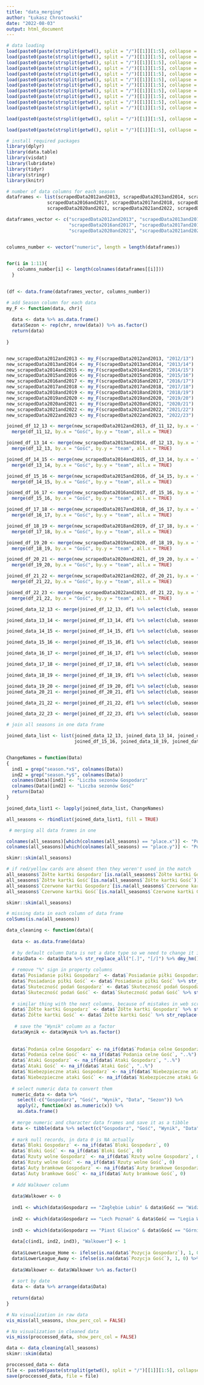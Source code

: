 ---
title: "data_merging"
author: "Łukasz Chrostowski"
date: "2022-08-03"
output: html_document
---

```{r, echo=FALSE}
# data loading
load(paste0(paste(strsplit(getwd(), split = "/")[[1]][1:5], collapse = "/"), "/data/scrapedData2012and2013.Rdata"))
load(paste0(paste(strsplit(getwd(), split = "/")[[1]][1:5], collapse = "/"), "/data/scrapedData2013and2014.Rdata"))
load(paste0(paste(strsplit(getwd(), split = "/")[[1]][1:5], collapse = "/"), "/data/scrapedData2014and2015.Rdata"))
load(paste0(paste(strsplit(getwd(), split = "/")[[1]][1:5], collapse = "/"), "/data/scrapedData2015and2016.Rdata"))
load(paste0(paste(strsplit(getwd(), split = "/")[[1]][1:5], collapse = "/"), "/data/scrapedData2016and2017.Rdata"))
load(paste0(paste(strsplit(getwd(), split = "/")[[1]][1:5], collapse = "/"), "/data/scrapedData2017and2018.Rdata"))
load(paste0(paste(strsplit(getwd(), split = "/")[[1]][1:5], collapse = "/"), "/data/scrapedData2018and2019.Rdata"))
load(paste0(paste(strsplit(getwd(), split = "/")[[1]][1:5], collapse = "/"), "/data/scrapedData2019and2020.Rdata"))
load(paste0(paste(strsplit(getwd(), split = "/")[[1]][1:5], collapse = "/"), "/data/scrapedData2020and2021.Rdata"))
load(paste0(paste(strsplit(getwd(), split = "/")[[1]][1:5], collapse = "/"), "/data/scrapedData2021and2022.Rdata"))
load(paste0(paste(strsplit(getwd(), split = "/")[[1]][1:5], collapse = "/"), "/data/scrapedData2022and2023.Rdata"))

load(paste0(paste(strsplit(getwd(), split = "/")[[1]][1:5], collapse = "/"), "/data/table_data.Rdata")) # load table for each season

load(paste0(paste(strsplit(getwd(), split = "/")[[1]][1:5], collapse = "/"), "/data/number_of_seasons_by_each_club.Rdata")) # load data of seasons number for each club


```

```{r, message=FALSE, warning=FALSE}
# install required packages
library(dplyr)
library(data.table)
library(visdat)
library(lubridate)
library(tidyr)
library(stringr)
library(knitr)
```

```{r}
# number of data columns for each season
dataframes <- list(scrapedData2012and2013, scrapedData2013and2014, scrapedData2014and2015, scrapedData2015and2016,
               scrapedData2016and2017, scrapedData2017and2018, scrapedData2018and2019, scrapedData2019and2020,
               scrapedData2020and2021, scrapedData2021and2022, scrapedData2022and2023)

dataframes_vector <- c("scrapedData2012and2013", "scrapedData2013and2014", "scrapedData2014and2015", "scrapedData2015and2016",
                       "scrapedData2016and2017", "scrapedData2017and2018", "scrapedData2018and2019", "scrapedData2019and2020",
                       "scrapedData2020and2021", "scrapedData2021and2022", "scrapedData2022and2023")


columns_number <- vector("numeric", length = length(dataframes))

  
for(i in 1:11){
    columns_number[i] <- length(colnames(dataframes[[i]]))
  }
  

(df <- data.frame(dataframes_vector, columns_number)) 

```

```{r}
# add Season column for each data
my_F <- function(data, chr){
  
  data <- data %>% as.data.frame()
  data$Sezon <- rep(chr, nrow(data)) %>% as.factor()
  return(data)
  
}


new_scrapedData2012and2013 <- my_F(scrapedData2012and2013, "2012/13")
new_scrapedData2013and2014 <- my_F(scrapedData2013and2014, "2013/14")
new_scrapedData2014and2015 <- my_F(scrapedData2014and2015, "2014/15")
new_scrapedData2015and2016 <- my_F(scrapedData2015and2016, "2015/16")
new_scrapedData2016and2017 <- my_F(scrapedData2016and2017, "2016/17")
new_scrapedData2017and2018 <- my_F(scrapedData2017and2018, "2017/18")
new_scrapedData2018and2019 <- my_F(scrapedData2018and2019, "2018/19")
new_scrapedData2019and2020 <- my_F(scrapedData2019and2020, "2019/20")
new_scrapedData2020and2021 <- my_F(scrapedData2020and2021, "2020/21")
new_scrapedData2021and2022 <- my_F(scrapedData2021and2022, "2021/22")
new_scrapedData2022and2023 <- my_F(scrapedData2022and2023, "2022/23")

joined_df_12_13 <- merge(new_scrapedData2012and2013, df_11_12, by.x = "Gospodarz", by.y = "team", all.x = TRUE) %>%
  merge(df_11_12, by.x = "Gość", by.y = "team", all.x = TRUE)

joined_df_13_14 <- merge(new_scrapedData2013and2014, df_12_13, by.x = "Gospodarz", by.y = "team", all.x = TRUE) %>% 
  merge(df_12_13, by.x = "Gość", by.y = "team", all.x = TRUE)

joined_df_14_15 <- merge(new_scrapedData2014and2015, df_13_14, by.x = "Gospodarz", by.y = "team", all.x = TRUE) %>% 
  merge(df_13_14, by.x = "Gość", by.y = "team", all.x = TRUE)

joined_df_15_16 <- merge(new_scrapedData2015and2016, df_14_15, by.x = "Gospodarz", by.y = "team", all.x = TRUE) %>% 
  merge(df_14_15, by.x = "Gość", by.y = "team", all.x = TRUE)

joined_df_16_17 <- merge(new_scrapedData2016and2017, df_15_16, by.x = "Gospodarz", by.y = "team", all.x = TRUE) %>% 
  merge(df_15_16, by.x = "Gość", by.y = "team", all.x = TRUE)

joined_df_17_18 <- merge(new_scrapedData2017and2018, df_16_17, by.x = "Gospodarz", by.y = "team", all.x = TRUE) %>% 
  merge(df_16_17, by.x = "Gość", by.y = "team", all.x = TRUE)

joined_df_18_19 <- merge(new_scrapedData2018and2019, df_17_18, by.x = "Gospodarz", by.y = "team", all.x = TRUE) %>% 
  merge(df_17_18, by.x = "Gość", by.y = "team", all.x = TRUE)

joined_df_19_20 <- merge(new_scrapedData2019and2020, df_18_19, by.x = "Gospodarz", by.y = "team", all.x = TRUE) %>% 
  merge(df_18_19, by.x = "Gość", by.y = "team", all.x = TRUE)

joined_df_20_21 <- merge(new_scrapedData2020and2021, df_19_20, by.x = "Gospodarz", by.y = "team", all.x = TRUE) %>% 
  merge(df_19_20, by.x = "Gość", by.y = "team", all.x = TRUE)

joined_df_21_22 <- merge(new_scrapedData2021and2022, df_20_21, by.x = "Gospodarz", by.y = "team", all.x = TRUE) %>% 
  merge(df_21_22, by.x = "Gość", by.y = "team", all.x = TRUE)

joined_df_22_23 <- merge(new_scrapedData2022and2023, df_21_22, by.x = "Gospodarz", by.y = "team", all.x = TRUE) %>% 
  merge(df_21_22, by.x = "Gość", by.y = "team", all.x = TRUE)

joined_data_12_13 <- merge(joined_df_12_13, df1 %>% select(club, season12.13), by.x = "Gospodarz", by.y = "club", all.x = TRUE) %>% merge(df1 %>% select(club, season12.13), by.x = "Gość", by.y = "club", all.x = TRUE)

joined_data_13_14 <- merge(joined_df_13_14, df1 %>% select(club, season13.14), by.x = "Gospodarz", by.y = "club", all.x = TRUE) %>% merge(df1 %>% select(club, season13.14), by.x = "Gość", by.y = "club", all.x = TRUE)

joined_data_14_15 <- merge(joined_df_14_15, df1 %>% select(club, season14.15), by.x = "Gospodarz", by.y = "club", all.x = TRUE) %>% merge(df1 %>% select(club, season14.15), by.x = "Gość", by.y = "club", all.x = TRUE)

joined_data_15_16 <- merge(joined_df_15_16, df1 %>% select(club, season15.16), by.x = "Gospodarz", by.y = "club", all.x = TRUE) %>% merge(df1 %>% select(club, season15.16), by.x = "Gość", by.y = "club", all.x = TRUE)

joined_data_16_17 <- merge(joined_df_16_17, df1 %>% select(club, season16.17), by.x = "Gospodarz", by.y = "club", all.x = TRUE) %>% merge(df1 %>% select(club, season16.17), by.x = "Gość", by.y = "club", all.x = TRUE)

joined_data_17_18 <- merge(joined_df_17_18, df1 %>% select(club, season17.18), by.x = "Gospodarz", by.y = "club", all.x = TRUE) %>% merge(df1 %>% select(club, season17.18), by.x = "Gość", by.y = "club", all.x = TRUE)

joined_data_18_19 <- merge(joined_df_18_19, df1 %>% select(club, season18.19), by.x = "Gospodarz", by.y = "club", all.x = TRUE) %>% merge(df1 %>% select(club, season18.19), by.x = "Gość", by.y = "club", all.x = TRUE)

joined_data_19_20 <- merge(joined_df_19_20, df1 %>% select(club, season19.20), by.x = "Gospodarz", by.y = "club", all.x = TRUE) %>% merge(df1 %>% select(club, season19.20), by.x = "Gość", by.y = "club", all.x = TRUE)
joined_data_20_21 <- merge(joined_df_20_21, df1 %>% select(club, season20.21), by.x = "Gospodarz", by.y = "club", all.x = TRUE) %>% merge(df1 %>% select(club, season20.21), by.x = "Gość", by.y = "club", all.x = TRUE)

joined_data_21_22 <- merge(joined_df_21_22, df1 %>% select(club, season21.22), by.x = "Gospodarz", by.y = "club", all.x = TRUE) %>% merge(df1 %>% select(club, season21.22), by.x = "Gość", by.y = "club", all.x = TRUE)

joined_data_22_23 <- merge(joined_df_22_23, df1 %>% select(club, season22.23), by.x = "Gospodarz", by.y = "club", all.x = TRUE) %>% merge(df1 %>% select(club, season22.23), by.x = "Gość", by.y = "club", all.x = TRUE)

```


```{r}
# join all seasons in one data frame

joined_data_list <- list(joined_data_12_13, joined_data_13_14, joined_data_14_15, joined_data_15_16, joined_data_16_17, joined_data_17_18,      
                         joined_df_15_16, joined_data_18_19, joined_data_19_20, joined_df_20_21, joined_df_21_22, joined_df_22_23)


ChangeNames = function(Data)
{
  ind1 = grep("season.*x$", colnames(Data))
  ind2 = grep("season.*y$", colnames(Data))
  colnames(Data)[ind1] <- "Liczba sezonów Gospodarz"
  colnames(Data)[ind2] <- "Liczba sezonów Gość"
  return(Data)
}

joined_data_list1 <- lapply(joined_data_list, ChangeNames)

all_seasons <- rbindlist(joined_data_list1, fill = TRUE)

 # merging all data frames in one

colnames(all_seasons)[which(colnames(all_seasons) == "place.x")] <- "Pozycja Gospodarz"
colnames(all_seasons)[which(colnames(all_seasons) == "place.y")] <- "Pozycja Gość"

skimr::skim(all_seasons)

# if red/yellow cards are absent then they weren't used in the match
all_seasons$`Żółte kartki Gospodarz`[is.na(all_seasons$`Żółte kartki Gospodarz`)] <- 0
all_seasons$`Żółte kartki Gość`[is.na(all_seasons$`Żółte kartki Gość`)] <- 0
all_seasons$`Czerwone kartki Gospodarz`[is.na(all_seasons$`Czerwone kartki Gospodarz`)] <- 0
all_seasons$`Czerwone kartki Gość`[is.na(all_seasons$`Czerwone kartki Gość`)] <- 0

skimr::skim(all_seasons)
```

```{r}
# missing data in each column of data frame
colSums(is.na(all_seasons))
```

```{r, warning=FALSE}
data_cleaning <- function(data){
  
  data <- as.data.frame(data)
  
  # by default column Data is not a date type so we need to change it in correct way using stringr and lubridate packages
  data$Data <- data$Data %>% str_replace_all("[.]", "[/]") %>% dmy_hm() 
  
  # remove "%" sign in property columns
  data$`Posiadanie piłki Gospodarz` <- data$`Posiadanie piłki Gospodarz` %>% str_replace_all("[%]", "") %>% as.numeric()
  data$`Posiadanie piłki Gość` <- data$`Posiadanie piłki Gość` %>% str_replace_all("[%]", "") %>% as.numeric() 
  data$`Skuteczność podań Gospodarz` <- data$`Skuteczność podań Gospodarz` %>% str_replace_all("[%]", "") %>% as.numeric()
  data$`Skuteczność podań Gość` <- data$`Skuteczność podań Gość` %>% str_replace_all("[%]", "") %>% as.numeric() 
  
  # similar thing with the next columns, because of mistakes in web scraping
  data$`Żółte kartki Gospodarz` <- data$`Żółte kartki Gospodarz` %>% str_replace("..%", "")
  data$`Żółte kartki Gość` <- data$`Żółte kartki Gość` %>% str_replace("..%", "") 
  
   # save the "Wynik" column as a factor
  data$Wynik <- data$Wynik %>% as.factor()
  
  
  data$`Podania celne Gospodarz` <- na_if(data$`Podania celne Gospodarz`, "..%")
  data$`Podania celne Gość` <- na_if(data$`Podania celne Gość`, "..%")
  data$`Ataki Gospodarz` <- na_if(data$`Ataki Gospodarz`, "..%")
  data$`Ataki Gość` <- na_if(data$`Ataki Gość`, "..%")
  data$`Niebezpieczne ataki Gospodarz` <- na_if(data$`Niebezpieczne ataki Gospodarz`, "..%")
  data$`Niebezpieczne ataki Gość` <- na_if(data$`Niebezpieczne ataki Gość`, "..%")
  
  # select numeric data to convert them
  numeric_data <- data %>%
    select(-c("Gospodarz", "Gość", "Wynik", "Data", "Sezon")) %>% 
    apply(2, function(x) as.numeric(x)) %>% 
    as.data.frame()
  
  # merge numeric and character data frames and save it as a tibble
  data <- tibble(data %>% select(c("Gospodarz", "Gość", "Wynik", "Data", "Sezon")) %>% as.data.frame(), numeric_data)  
  
  # mark null records, in data 0 is NA actually
  data$`Bloki Gospodarz` <- na_if(data$`Bloki Gospodarz`, 0)
  data$`Bloki Gość` <- na_if(data$`Bloki Gość`, 0)
  data$`Rzuty wolne Gospodarz` <- na_if(data$`Rzuty wolne Gospodarz`, 0)
  data$`Rzuty wolne Gość` <- na_if(data$`Rzuty wolne Gość`, 0)
  data$`Auty bramkowe Gospodarz` <- na_if(data$`Auty bramkowe Gospodarz`, 0)
  data$`Auty bramkowe Gość` <- na_if(data$`Auty bramkowe Gość`, 0)
  
  # Add Walkower column
  
  data$Walkower <- 0
  
  ind1 <- which(data$Gospodarz == "Zagłębie Lubin" & data$Gość == "Widzew Łódź" & data$Wynik == "A")
  
  ind2 <- which(data$Gospodarz == "Lech Poznań" & data$Gość == "Legia Warszawa" & data$Wynik == "A" & data$`Gole Gość` == 3)
  
  ind3 <- which(data$Gospodarz == "Piast Gliwice" & data$Gość == "Górnik Zabrze" & data$Wynik == "A")
  
  data[c(ind1, ind2, ind3), "Walkower"] <- 1
  
  data$LowerLeague_Home <- ifelse(is.na(data$`Pozycja Gospodarz`), 1, 0) %>% as.factor()
  data$LowerLeague_Away <- ifelse(is.na(data$`Pozycja Gość`), 1, 0) %>% as.factor()
  
  data$Walkower <- data$Walkower %>% as.factor()
  
  # sort by date
  data <- data %>% arrange(data$Data)
  
  return(data)
}
```

```{r, warning=FALSE}
# Na visualization in raw data
vis_miss(all_seasons, show_perc_col = FALSE) 

# Na visualization in cleaned data
vis_miss(proccessed_data, show_perc_col = FALSE)
```

```{r, results = 'asis'}
data <- data_cleaning(all_seasons)
skimr::skim(data)
```

```{r, echo = FALSE}
proccessed_data <- data
file <- paste0(paste(strsplit(getwd(), split = "/")[[1]][1:5], collapse = "/"), "/output/processed_data.Rdata")
save(proccessed_data, file = file)
```





